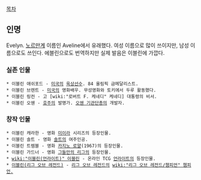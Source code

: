 [[목차]]
== 인명 ==
Evelyn. [[노르만]]계 이름인 Aveline에서 유래했다. 여성 이름으로 많이 쓰이지만, 남성 이름으로도 쓰인다. 에블린으로도 번역하지만 실제 발음은 이블린에 가깝다.

=== 실존 인물 ===
 * 이블린 애쉬포드 - [[미국]]의 [[육상]]선수. 84 올림픽 금메달리스트.
 * 이블린 브렌트 - [[미국]]의 영화배우. 무성영화와 토키에서 두루 활동했다.
 * 이블린 링컨 - 고 [wiki:"로버트 F. 케네디" 케네디] 대통령의 비서.
 * 이블린 오웬 - [[호주]]의 발명가. [[오웬 기관단총]]의 개발자.

=== 창작 인물 ===
 * 이블린 캐라한 - 영화 [[미이라]] 시리즈의 등장인물.
 * 이블린 솔트 - 영화 [[솔트]]의 여주인공.
 * 이블린 트렘블 - 영화 [[카지노 로얄]](1967)의 등장인물.
 * 이블린 가드너 - 영화 [[그들만의 리그]]의 등장인물.
 * [[wiki:"이블린(언라이트)" 이블린]] - 온라인 TCG [[언라이트]]의 등장인물.
 * [[이블린(리그 오브 레전드)]] - [[리그 오브 레전드]]의 [[wiki:"리그 오브 레전드/챔피언" 챔피언.]] 

